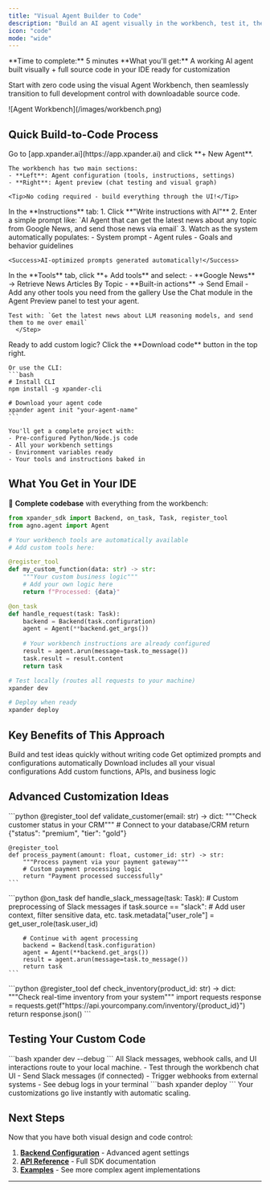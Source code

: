 ```yaml
---
title: "Visual Agent Builder to Code"
description: "Build an AI agent visually in the workbench, test it, then download the code to your IDE for custom development."
icon: "code"
mode: "wide"
---
```


<Info>
**Time to complete:** 5 minutes  
**What you'll get:** A working AI agent built visually + full source code in your IDE ready for customization
</Info>

Start with zero code using the visual Agent Workbench, then seamlessly transition to full development control with downloadable source code.

<Frame>
![Agent Workbench](/images/workbench.png)
</Frame>

## Quick Build-to-Code Process

<Steps>
  <Step title="Create Agent Visually" titleIcon="desktop">
    Go to [app.xpander.ai](https://app.xpander.ai) and click **+ New Agent**.
    
    The workbench has two main sections:
    - **Left**: Agent configuration (tools, instructions, settings)
    - **Right**: Agent preview (chat testing and visual graph)
    
    <Tip>No coding required - build everything through the UI!</Tip>
  </Step>
  
  <Step title="Auto-Generate Instructions" titleIcon="sparkles">
    In the **Instructions** tab:
    1. Click **"Write instructions with AI"**
    2. Enter a simple prompt like: `AI Agent that can get the latest news about any topic from Google News, and send those news via email`
    3. Watch as the system automatically populates:
       - System prompt
       - Agent rules  
       - Goals and behavior guidelines
    
    <Success>AI-optimized prompts generated automatically!</Success>
  </Step>
  
  <Step title="Add Tools Visually" titleIcon="wrench">
    In the **Tools** tab, click **+ Add tools** and select:
    - **Google News** → Retrieve News Articles By Topic
    - **Built-in actions** → Send Email
    - Add any other tools you need from the gallery
    
  </Step>
  
  <Step title="Test in Workbench" titleIcon="play">
    Use the Chat module in the Agent Preview panel to test your agent.
    
    Test with: `Get the latest news about LLM reasoning models, and send them to me over email`
      </Step>
  
  <Step title="Download Your Code" titleIcon="download">
    Ready to add custom logic? Click the **Download code** button in the top right.
    
    Or use the CLI:
    ```bash
    # Install CLI
    npm install -g xpander-cli
    
    # Download your agent code
    xpander agent init "your-agent-name"
    ```
    
    You'll get a complete project with:
    - Pre-configured Python/Node.js code
    - All your workbench settings
    - Environment variables ready
    - Your tools and instructions baked in
  </Step>
</Steps>

## What You Get in Your IDE

🎉 **Complete codebase** with everything from the workbench:

<CodeGroup>

```python Python Agent Structure
from xpander_sdk import Backend, on_task, Task, register_tool
from agno.agent import Agent

# Your workbench tools are automatically available
# Add custom tools here:

@register_tool
def my_custom_function(data: str) -> str:
    """Your custom business logic"""
    # Add your own logic here
    return f"Processed: {data}"

@on_task
def handle_request(task: Task):
    backend = Backend(task.configuration)
    agent = Agent(**backend.get_args())
    
    # Your workbench instructions are already configured
    result = agent.arun(message=task.to_message())
    task.result = result.content
    return task
```

```bash Development Workflow
# Test locally (routes all requests to your machine)
xpander dev

# Deploy when ready
xpander deploy
```

</CodeGroup>

## Key Benefits of This Approach

<CardGroup cols={2}>
  <Card title="Visual Prototyping" icon="palette">
    Build and test ideas quickly without writing code
  </Card>
  <Card title="AI-Generated Instructions" icon="robot">
    Get optimized prompts and configurations automatically
  </Card>
  <Card title="Seamless Transition" icon="arrow-right">
    Download includes all your visual configurations
  </Card>
  <Card title="Full Development Control" icon="code">
    Add custom functions, APIs, and business logic
  </Card>
</CardGroup>

## Advanced Customization Ideas

<AccordionGroup>
  <Accordion title="Add Custom Business Logic">
    ```python
    @register_tool
    def validate_customer(email: str) -> dict:
        """Check customer status in your CRM"""
        # Connect to your database/CRM
        return {"status": "premium", "tier": "gold"}
    
    @register_tool
    def process_payment(amount: float, customer_id: str) -> str:
        """Process payment via your payment gateway"""
        # Custom payment processing logic
        return "Payment processed successfully"
    ```
  </Accordion>
  
  <Accordion title="Transform Incoming Data">
    ```python
    @on_task
    def handle_slack_message(task: Task):
        # Custom preprocessing of Slack messages
        if task.source == "slack":
            # Add user context, filter sensitive data, etc.
            task.metadata["user_role"] = get_user_role(task.user_id)
        
        # Continue with agent processing
        backend = Backend(task.configuration)
        agent = Agent(**backend.get_args())
        result = agent.arun(message=task.to_message())
        return task
    ```
  </Accordion>
  
  <Accordion title="External API Integrations">
    ```python
    @register_tool
    def check_inventory(product_id: str) -> dict:
        """Check real-time inventory from your system"""
        import requests
        response = requests.get(f"https://api.yourcompany.com/inventory/{product_id}")
        return response.json()
    ```
  </Accordion>
</AccordionGroup>

## Testing Your Custom Code

<Steps>
  <Step title="Local Development">
    ```bash
    xpander dev --debug
    ```
    All Slack messages, webhook calls, and UI interactions route to your local machine.
  </Step>
  
  <Step title="Real-time Testing">
    - Test through the workbench chat UI
    - Send Slack messages (if connected)  
    - Trigger webhooks from external systems
    - See debug logs in your terminal
  </Step>
  
  <Step title="Deploy When Ready">
    ```bash
    xpander deploy
    ```
    Your customizations go live instantly with automatic scaling.
  </Step>
</Steps>

## Next Steps

Now that you have both visual design and code control:

1. **[Backend Configuration](/user-guide/backend-configuration/ai-model)** - Advanced agent settings
2. **[API Reference](/API%20reference)** - Full SDK documentation  
3. **[Examples](/Examples)** - See more complex agent implementations

---
